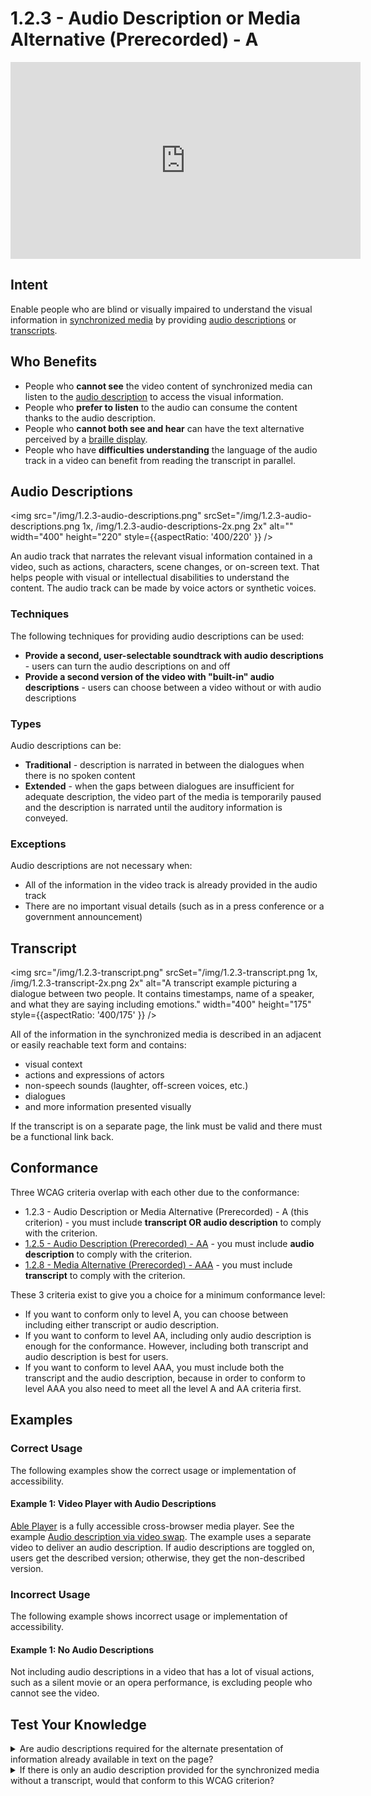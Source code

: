 # 1.2.3 - Audio Description or Media Alternative (Prerecorded) - A

<iframe width="560" height="315" src="https://www.youtube.com/embed/9tkW2a4RfW8" title="1.2.3 - Audio Description or Media Alternative (Prerecorded) - WCAG Documents" frameBorder="0" allow="accelerometer; autoplay; clipboard-write; encrypted-media; gyroscope; picture-in-picture" allowFullscreen></iframe>

## Intent

Enable people who are blind or visually impaired to understand the visual information in [synchronized media](/docs/wcag-documents/glossary-of-terms#synchronized-media) by providing [audio descriptions](#audio-descriptions) or [transcripts](/docs/wcag-documents/glossary-of-terms/#transcript).

## Who Benefits

- People who **cannot see** the video content of synchronized media can listen to the [audio description](/docs/wcag-documents/glossary-of-terms#audio-descriptions) to access the visual information.
- People who **prefer to listen** to the audio can consume the content thanks to the audio description.
- People who **cannot both see and hear** can have the text alternative perceived by a [braille display](/docs/wcag-documents/glossary-of-terms#braille-display).
- People who have **difficulties understanding** the language of the audio track in a video can benefit from reading the transcript in parallel.

## Audio Descriptions

<img src="/img/1.2.3-audio-descriptions.png" srcSet="/img/1.2.3-audio-descriptions.png 1x, /img/1.2.3-audio-descriptions-2x.png 2x" alt="" width="400" height="220" style={{aspectRatio: '400/220' }} />

An audio track that narrates the relevant visual information contained in a video, such as actions, characters, scene changes, or on-screen text. That helps people with visual or intellectual disabilities to understand the content.
The audio track can be made by voice actors or synthetic voices.

### Techniques

The following techniques for providing audio descriptions can be used:

- **Provide a second, user-selectable soundtrack with audio descriptions** - users can turn the audio descriptions on and off
- **Provide a second version of the video with "built-in" audio descriptions** - users can choose between a video without or with audio descriptions

### Types

Audio descriptions can be:

- **Traditional** - description is narrated in between the dialogues when there is no spoken content
- **Extended** - when the gaps between dialogues are insufficient for adequate description, the video part of the media is temporarily paused and the description is narrated until the auditory information is conveyed.

### Exceptions

Audio descriptions are not necessary when:

- All of the information in the video track is already provided in the audio track
- There are no important visual details (such as in a press conference or a government announcement)

## Transcript

<img src="/img/1.2.3-transcript.png" srcSet="/img/1.2.3-transcript.png 1x, /img/1.2.3-transcript-2x.png 2x" alt="A transcript example picturing a dialogue between two people. It contains timestamps, name of a speaker, and what they are saying including emotions." width="400" height="175" style={{aspectRatio: '400/175' }} />

All of the information in the synchronized media is described in an adjacent or easily reachable text form and contains:

- visual context
- actions and expressions of actors
- non-speech sounds (laughter, off-screen voices, etc.)
- dialogues
- and more information presented visually

If the transcript is on a separate page, the link must be valid and there must be a functional link back.

## Conformance

Three WCAG criteria overlap with each other due to the conformance:

- 1.2.3 - Audio Description or Media Alternative (Prerecorded) - A (this criterion) - you must include **transcript OR audio description** to comply with the criterion.
- [1.2.5 - Audio Description (Prerecorded) - AA](./1.2.5-audio-description-prerecorded.mdx) - you must include **audio description** to comply with the criterion.
- [1.2.8 - Media Alternative (Prerecorded) - AAA](./1.2.8-media-alternative-prerecorded.mdx) - you must include **transcript** to comply with the criterion.

These 3 criteria exist to give you a choice for a minimum conformance level:
- If you want to conform only to level A, you can choose between including either transcript or audio description.
- If you want to conform to level AA, including only audio description is enough for the conformance. However, including both transcript and audio description is best for users.
- If you want to conform to level AAA, you must include both the transcript and the audio description, because in order to conform to level AAA you also need to meet all the level A and AA criteria first.

## Examples

### Correct Usage

The following examples show the correct usage or implementation of accessibility.

#### Example 1: Video Player with Audio Descriptions

[Able Player](https://ableplayer.github.io/ableplayer/) is a fully accessible cross-browser media player. See the example [Audio description via video swap](https://ableplayer.github.io/ableplayer/demos/desc3.html).
The example uses a separate video to deliver an audio description. If audio descriptions are toggled on, users get the described version; otherwise, they get the non-described version.

### Incorrect Usage

The following example shows incorrect usage or implementation of accessibility.

#### Example 1: No Audio Descriptions

Not including audio descriptions in a video that has a lot of visual actions, such as a silent movie or an opera performance, is excluding people who cannot see the video.

## Test Your Knowledge

<details>
	<summary><span>Are audio descriptions required for the alternate presentation of information already available in text on the page?</span></summary>
  No, audio descriptions are not required when the synchronized media is an alternate presentation of information that is already available in text on the page.
</details>

<details>
	<summary><span>If there is only an audio description provided for the synchronized media without a transcript, would that conform to this WCAG criterion?</span></summary>
  Yes, because the requirement is to provide an audio description OR the text alternative. However, audio descriptions are not accessible for deafblind people, so it is always better to include the transcript as well.
</details>
